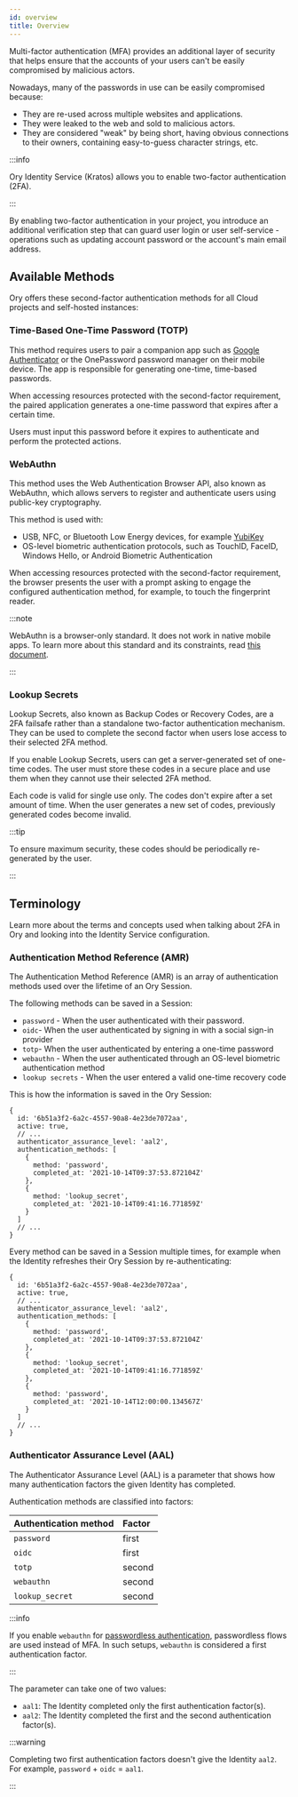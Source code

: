 ```yaml
---
id: overview
title: Overview
---
```


Multi-factor authentication (MFA) provides an additional layer of security that helps 
ensure that the accounts of your users can't be easily compromised by malicious actors. 

Nowadays, many of the passwords in use can be easily compromised because: 

- They are re-used across multiple websites and applications. 
- They were leaked to the web and sold to malicious actors. 
- They are considered "weak" by being short, having obvious connections 
to their owners, containing easy-to-guess character strings, etc. 

:::info

Ory Identity Service (Kratos) allows you to enable two-factor authentication (2FA).

:::

By enabling two-factor authentication in your project, you introduce an additional 
verification step that can guard user login or user self-service - operations such 
as updating account password or the account's main email address.

## Available Methods

Ory offers these second-factor authentication methods for all Cloud projects
and self-hosted instances: 

### Time-Based One-Time Password (TOTP)

This method requires users to pair a companion app such as [Google Authenticator](https://g.co/kgs/YgRFR5)
or the OnePassword password manager on their mobile device. The app is responsible 
for generating one-time, time-based passwords.

When accessing resources protected with the second-factor requirement, the paired 
application generates a one-time password that expires after a certain time. 

Users must input this password before it expires to authenticate and perform the protected actions. 

### WebAuthn

This method uses the Web Authentication Browser API, also known as WebAuthn, which
allows servers to register and authenticate users using public-key cryptography.

This method is used with: 

- USB, NFC, or Bluetooth Low Energy devices, for example [YubiKey](https://www.yubico.com/why-yubico/how-the-yubikey-works/)
- OS-level biometric authentication protocols, such as TouchID,
FaceID, Windows Hello, or Android Biometric Authentication

When accessing resources protected with the second-factor requirement, 
the browser presents the user with a prompt asking to engage the configured 
authentication method, for example, to touch the fingerprint reader. 

:::note

WebAuthn is a browser-only standard. It does not work in native mobile apps. To learn
more about this standard and its constraints, read [this document](./webauthn).

:::

### Lookup Secrets

Lookup Secrets, also known as Backup Codes or Recovery Codes, are a 2FA failsafe 
rather than a standalone two-factor authentication mechanism. They can be used to 
complete the second factor when users lose access to their selected 2FA method. 

If you enable Lookup Secrets, users can get a server-generated set of one-time
codes. The user must store these codes in a secure place and use them when they
cannot use their selected 2FA method. 

Each code is valid for single use only. The codes don't expire after a set amount of 
time. When the user generates a new set of codes, previously generated codes become
invalid. 

:::tip

To ensure maximum security, these codes should be periodically re-generated 
by the user. 

:::

## Terminology

Learn more about the terms and concepts used when talking about 2FA in Ory 
and looking into the Identity Service configuration.

### Authentication Method Reference (AMR)

The Authentication Method Reference (AMR) is an array of authentication methods
used over the lifetime of an Ory Session. 

The following methods can be saved in a Session: 

- `password` - When the user authenticated with their password. 
- `oidc`- When the user authenticated by signing in with a social sign-in provider
- `totp`- When the user authenticated by entering a one-time password 
- `webauthn` - When the user authenticated through an OS-level biometric authentication method
- `lookup secrets` - When the user entered a valid one-time recovery code

This is how the information is saved in the Ory Session: 

```json5 title="Sample Ory Session JSON Payload"
{
  id: '6b51a3f2-6a2c-4557-90a8-4e23de7072aa',
  active: true,
  // ...
  authenticator_assurance_level: 'aal2',
  authentication_methods: [
    {
      method: 'password',
      completed_at: '2021-10-14T09:37:53.872104Z'
    },
    {
      method: 'lookup_secret',
      completed_at: '2021-10-14T09:41:16.771859Z'
    }
  ]
  // ...
}
```

Every method can be saved in a Session multiple times, for example when the
Identity refreshes their Ory Session by re-authenticating:

```json5 title="Sample Ory Session JSON Payload"
{
  id: '6b51a3f2-6a2c-4557-90a8-4e23de7072aa',
  active: true,
  // ...
  authenticator_assurance_level: 'aal2',
  authentication_methods: [
    {
      method: 'password',
      completed_at: '2021-10-14T09:37:53.872104Z'
    },
    {
      method: 'lookup_secret',
      completed_at: '2021-10-14T09:41:16.771859Z'
    },
    {
      method: 'password',
      completed_at: '2021-10-14T12:00:00.134567Z'
    }
  ]
  // ...
}
```

### Authenticator Assurance Level (AAL)

The Authenticator Assurance Level (AAL) is a parameter that shows how many authentication
factors the given Identity has completed. 

Authentication methods are classified into factors:

|  Authentication method 	|  Factor 	|
|:---	|:---	|
|  `password` 	|  first	|
|  `oidc`	|  first 	|
|  `totp` | second |
|  `webauthn` | second |
| `lookup_secret` | second |

:::info

If you enable `webauthn` for [passwordless authentication](../passwordless/webauthn), passwordless flows 
are used instead of MFA. In such setups, `webauthn` is considered a first authentication factor. 

:::

The parameter can take one of two values:

  - `aal1`: The Identity completed only the first authentication factor(s).
  - `aal2`: The Identity completed the first and the second authentication factor(s).

:::warning

Completing two first authentication factors doesn't give the Identity `aal2`. 
For example, `password` + `oidc` = `aal1`.

:::